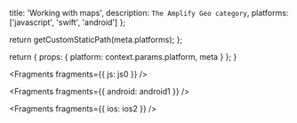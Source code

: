 
  title: 'Working with maps',
  description: `The Amplify Geo category`,
  platforms: ['javascript', 'swift', 'android']
};

  return getCustomStaticPath(meta.platforms);
};

  return {
    props: {
      platform: context.params.platform,
      meta
    }
  };
}


<Fragments fragments={{ js: js0 }} />


<Fragments fragments={{ android: android1 }} />


<Fragments fragments={{ ios: ios2 }} />
